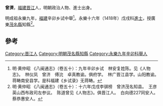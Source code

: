 {{Refimprove|time=2022-01-04T07:15:36+00:00}}
'''曾濟'''，[[福建|福建]][[晋江|晋江]]人，明朝政治人物、進士出身。

明成祖永樂九年，[[福建|福建]]辛卯乡试中舉<ref>明·黄仲昭 《八闽通志》（卷五十）：九年辛卯乡试　林安复姓陈。见《人物志》。　林仪凤　曾济　傅沇　卓真教谕。俱府学。　林广晋江县学。山阳教谕。　蒋畴南安县学。是科福建《乡试录》无蒋畴。</ref>。永樂十六年（1418年）戊戌科[[進士|進士]]，授廣東[[茂名縣|茂名縣]]知縣<ref>明·黄仲昭 《八闽通志》（卷五十）：十六年戊戌李骐榜　曾济茂名知县。　王彦英山西布政司左参议。　陈道曾见《人物志》。俱晋江人。　白向德227同安人。　蔡恭惠安人。</ref>。

==參考==
{{Reflist}}
{{明朝人物小作品}}
{{永樂十六年戊戌科殿試金榜}}
{{DEFAULTSORT:Zeng曾}}
[[Category:晋江人|Category:晋江人]]
[[Category:明朝茂名縣知縣|Category:明朝茂名縣知縣]]
[[Category:永樂九年辛卯科舉人|Category:永樂九年辛卯科舉人]]